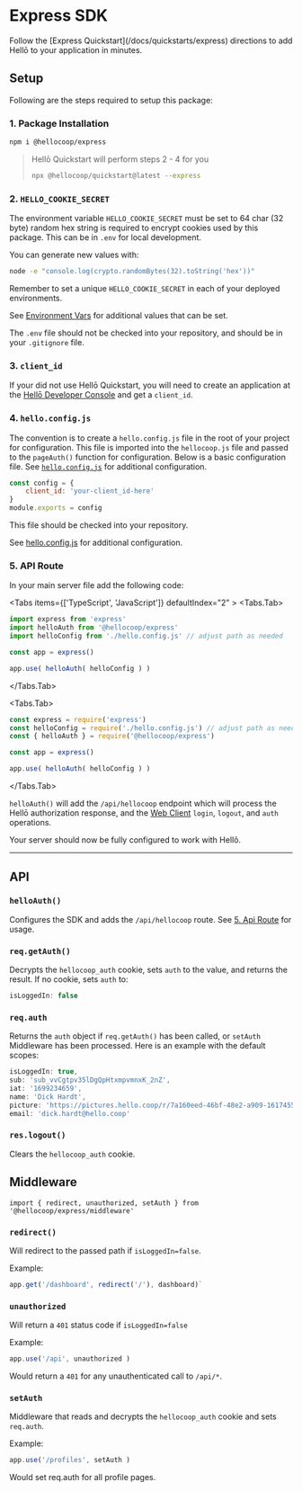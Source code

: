 

# Express SDK

<Callout type="info">
    Follow the [Express Quickstart](/docs/quickstarts/express) directions to add Hellō to your application in minutes.
</Callout>

## Setup

Following are the steps required to setup this package:

### 1. Package Installation

```sh npm2yarn
npm i @hellocoop/express
```

> Hellō Quickstart will perform steps 2 - 4 for you
> ```sh
> npx @hellocoop/quickstart@latest --express
> ```

### 2. `HELLO_COOKIE_SECRET`

The environment variable `HELLO_COOKIE_SECRET` must be set to 64 char (32 byte) random hex string is required to encrypt cookies used by this package. This can be in `.env` for local development. 

You can generate new values with:
```sh
node -e "console.log(crypto.randomBytes(32).toString('hex'))"
``` 
Remember to set a unique `HELLO_COOKIE_SECRET` in each of your deployed environments.

See [Environment Vars](./environment) for additional values that can be set.

The `.env` file should not be checked into your repository, and should be in your `.gitignore` file.

### 3. `client_id`

If your did not use Hellō Quickstart, you will need to create an application at the [Hellō Developer Console](https://console.hello.coop/) and get a `client_id`.

### 4. `hello.config.js`

The convention is to create a `hello.config.js` file in the root of your project for configuration. This file is imported into the `hellocoop.js` file and passed to the `pageAuth()` function for configuration. Below is a basic configuration file. See [`hello.config.js`](/docs/sdks/config/) for additional configuration.

```javascript
const config = {
    client_id: 'your-client_id-here'
}
module.exports = config
```
This file should be checked into your repository. 

See [hello.config.js](./config) for additional configuration.


### 5. API Route

In your main server file add the following code:

<Tabs items={['TypeScript', 'JavaScript']} defaultIndex="2" >
  <Tabs.Tab>
```typescript {2-3,7}
import express from 'express'
import helloAuth from '@hellocoop/express'
import helloConfig from './hello.config.js' // adjust path as needed

const app = express()

app.use( helloAuth( helloConfig ) )

```
  </Tabs.Tab>

  <Tabs.Tab>
```javascript {2-3,7}
const express = require('express')
const helloConfig = require('./hello.config.js') // adjust path as needed
const { helloAuth } = require('@hellocoop/express')

const app = express()

app.use( helloAuth( helloConfig ) )
```
  </Tabs.Tab>
</Tabs>

`helloAuth()` will add the `/api/hellocoop` endpoint which will process the Hellō authorization response, and the [Web Client](/docs/apis/web-client) `login`, `logout`, and `auth` operations.


Your server should now be fully configured to work with Hellõ.

----------

## API

### `helloAuth()` 

Configures the SDK and adds the `/api/hellocoop` route. See [5. Api Route](#5-api-route) for usage.

### `req.getAuth()`
Decrypts the `hellocoop_auth` cookie, sets `auth` to the value, and returns the result. If no cookie, sets `auth` to:

```js
isLoggedIn: false
```

### `req.auth`

Returns the `auth` object if `req.getAuth()` has been called, or `setAuth` Middleware has been processed. Here is an example with the default scopes:

```js
isLoggedIn: true,
sub: 'sub_vvCgtpv35lDgQpHtxmpvmnxK_2nZ',
iat: '1699234659',
name: 'Dick Hardt',
picture: 'https://pictures.hello.coop/r/7a160eed-46bf-48e2-a909-161745535895.png',
email: 'dick.hardt@hello.coop'
```
### `res.logout()`

Clears the `hellocoop_auth` cookie.


## Middleware

`import { redirect, unauthorized, setAuth } from '@hellocoop/express/middleware'`

### `redirect()`

Will redirect to the passed path if `isLoggedIn=false`.

Example:
```js
app.get('/dashboard', redirect('/'), dashboard)`
```
### `unauthorized`

Will return a `401` status code if `isLoggedIn=false`

Example:
```js
app.use('/api', unauthorized )
```

Would return a `401` for any unauthenticated call to `/api/*`. 

### `setAuth`

Middleware that reads and decrypts the `hellocoop_auth` cookie and sets `req.auth`.

Example:
```js
app.use('/profiles', setAuth )
```

Would set req.auth for all profile pages.


